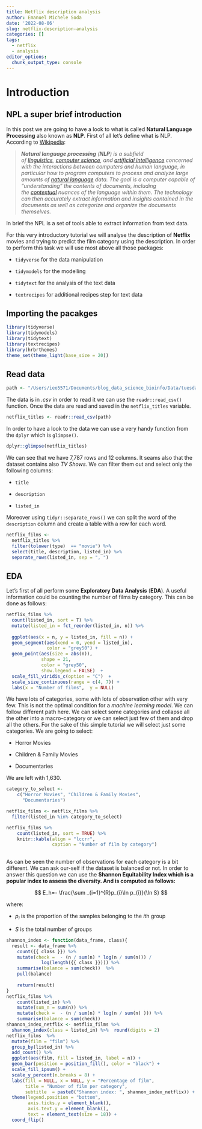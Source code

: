 ```yaml
---
title: Netflix description analysis
author: Emanuel Michele Soda
date: '2022-08-06'
slug: netflix-description-analysis
categories: []
tags:
  - netflix
  - analysis
editor_options: 
  chunk_output_type: console
---
```


# Introduction

## NPL a super brief introduction

In this post we are going to have a look to what is called **Natural Language Processing** also known as **NLP**. First of all let's define what is NLP. According to [Wikipedia](https://en.wikipedia.org/wiki/Natural_language_processing):

> ***Natural language processing** (**NLP**) is a subfield of [linguistics](https://en.wikipedia.org/wiki/Linguistics "Linguistics"), [computer science](https://en.wikipedia.org/wiki/Computer_science "Computer science"), and [artificial intelligence](https://en.wikipedia.org/wiki/Artificial_intelligence "Artificial intelligence") concerned with the interactions between computers and human language, in particular how to program computers to process and analyze large amounts of [natural language](https://en.wikipedia.org/wiki/Natural_language "Natural language") data. The goal is a computer capable of "understanding" the contents of documents, including the [contextual](https://en.wikipedia.org/wiki/Context_(language_use) "Context (language use)") nuances of the language within them. The technology can then accurately extract information and insights contained in the documents as well as categorize and organize the documents themselves.*

In brief the NPL is a set of tools able to extract information from text data.

For this very introductory tutorial we will analyse the description of **Netflix** movies and trying to predict the film category using the description. In order to perform this task we will use most above all those packages:

-   `tidyverse` for the data manipulation

-   `tidymodels` for the modelling

-   `tidytext` for the analysis of the text data

-   `textrecipes` for additional recipes step for text data

## Importing the pacakges

```r
library(tidyverse)
library(tidymodels)
library(tidytext)
library(textrecipes)
library(hrbrthemes)
theme_set(theme_light(base_size = 20))
```

## Read data 

```r
path <- "/Users/ieo5571/Documents/blog_data_science_bioinfo/Data/tuesdata.csv"
```

The data is in *.csv* in order to read it we can use the `readr::read_csv()` function. Once the data are read and saved in the `netflix_titles` variable.

```r
netflix_titles <- readr::read_csv(path)

```

In order to have a look to the data we can use a very handy function from the `dplyr` which is `glimpse()`.

```r
dplyr::glimpse(netflix_titles)
```

We can see that we have 7,787 rows and 12 columns. It seams also that the dataset contains also *TV Shows.* We can filter them out and select only the following columns:

-   `title`

-   `description`

-   `listed_in`

Moreover using `tidyr::separate_rows()` we can split the word of the `description` column and create a table with a row for each word.

```r
netflix_films <- 
  netflix_titles %>%  
  filter(tolower(type)  == "movie") %>% 
  select(title, description, listed_in) %>% 
  separate_rows(listed_in, sep = ", ")
```

## EDA

Let's first of all perform some **Exploratory Data Analysis** (**EDA**). A useful information could be counting the number of films by category. This can be done as follows:

```r
netflix_films %>% 
  count(listed_in, sort = T) %>% 
  mutate(listed_in = fct_reorder(listed_in, n)) %>% 
  
  ggplot(aes(x = n, y = listed_in, fill = n)) +
  geom_segment(aes(xend = 0, yend = listed_in), 
               color = "grey50") +
  geom_point(aes(size = abs(n)), 
             shape = 21, 
             color = "grey50", 
             show.legend = FALSE)  +
  scale_fill_viridis_c(option = "C")  +
  scale_size_continuous(range = c(4, 7)) +
  labs(x = "Number of films",  y = NULL)
```

We have lots of categories, some with lots of observation other with very few. This is not the optimal condition for a *machine learning model*. We can follow different path here. We can select some categories and collapse all the other into a macro-category or we can select just few of them and drop all the others. For the sake of this simple tutorial we will select just some categories. We are going to select:

-   Horror Movies

-   Children & Family Movies

-   Documentaries

We are left with 1,630.

```r
category_to_select <- 
    c("Horror Movies", "Children & Family Movies",
      "Documentaries")

netflix_films <- netflix_films %>%  
  filter(listed_in %in% category_to_select)

netflix_films %>%  
    count(listed_in, sort = TRUE) %>% 
    knitr::kable(align = "lccrr",
                 caption = "Number of film by category")
    
```

As can be seen the number of observations for each category is a bit different. We can ask our-self if the dataset is balanced or not. In order to answer this question we can use the **Shannon Equitability Index which is a popular index to assess the diversity. And is computed as follows:**

$$
E_h=- \frac{\sum _{i=1}^{R}p_{i}\ln p_{i}}{\ln S}
$$

where:

-   *p~i~* is the proportion of the samples belonging to the *i*th group

-   *S* is the total number of groups

```r
shannon_index <- function(data_frame, class){
  result <- data_frame %>% 
    count({{ class }}) %>% 
    mutate(check =  - (n / sum(n) * log(n / sum(n))) / 
             log(length({{ class }}))) %>% 
    summarise(balance = sum(check))  %>% 
    pull(balance)
    
    return(result)
}
netflix_films %>%  
    count(listed_in) %>% 
    mutate(sum_n = sum(n)) %>% 
    mutate(check =  - (n / sum(n) * log(n / sum(n) ))) %>% 
    summarise(balance = sum(check)) 
shannon_index_netflix <- netflix_films %>% 
  shannon_index(class = listed_in) %>%  round(digits = 2)
netflix_films  %>% 
  mutate(film = "film") %>% 
  group_by(listed_in) %>% 
  add_count() %>% 
  ggplot(aes(film, fill = listed_in, label = n)) +
  geom_bar(position = position_fill(), color = "black") +
  scale_fill_ipsum() +
  scale_y_percent(n.breaks = 8) +
  labs(fill = NULL, x = NULL, y = "Percentage of film",
       title = "Number of film per category",
       subtitle  = paste0("Shannon index: ", shannon_index_netflix)) + 
  theme(legend.position = "bottom",
        axis.ticks.y = element_blank(),
        axis.text.y = element_blank(),
        text = element_text(size = 18)) +
  coord_flip()  
```
